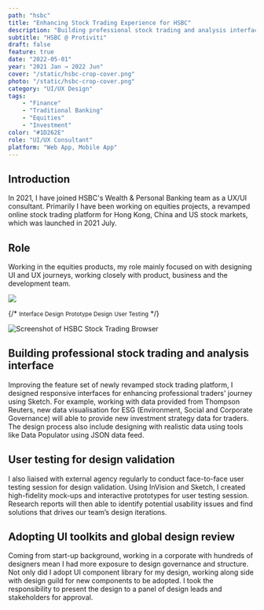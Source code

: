 ```yaml
---
path: "hsbc"
title: "Enhancing Stock Trading Experience for HSBC"
description: "Building professional stock trading and analysis interface"
subtitle: "HSBC @ Protiviti"
draft: false
feature: true
date: "2022-05-01"
year: "2021 Jan → 2022 Jun"
cover: "/static/hsbc-crop-cover.png"
photo: "/static/hsbc-crop-cover.png"
category: "UI/UX Design"
tags: 
    - "Finance"
    - "Traditional Banking"
    - "Equities"
    - "Investment"
color: "#1D262E"
role: "UI/UX Consultant"
platform: "Web App, Mobile App"
---
```


## Introduction
In 2021, I have joined HSBC's Wealth & Personal Banking team as a UX/UI consultant. 
Primarily I have been working on equities projects, a revamped online stock trading platform for Hong Kong, China and US stock markets, which was launched in 2021 July.

## Role

Working in the equities products, my role mainly focused on with designing UI and UX journeys, working closely with product, business and the development team. 

![](/static/HSBC-Role.svg)

{/* <GridBlock margin="0 auto" style="text-align: center; margin-top: 20px;">
  <Wrapper><small>Interface Design</small></Wrapper>
  <Wrapper><small>Prototype Design</small></Wrapper>
  <Wrapper><small>User Testing</small></Wrapper>
</GridBlock> */}


![Screenshot of HSBC Stock Trading Browser](/static/hsbc-crop-cover.png)

## Building professional stock trading and analysis interface

Improving the feature set of newly revamped stock trading platform, I designed responsive interfaces for enhancing professional traders' journey using Sketch. For example, working with data provided from Thompson Reuters, new data visualisation for ESG (Environment, Social and Corporate Governance) will able to provide new investment strategy data for traders. The design process also include designing with realistic data using tools like Data Populator using JSON data feed.

## User testing for design validation

I also liaised with external agency regularly to conduct face-to-face user testing session for design validation. Using InVision and Sketch, I created high-fidelity mock-ups and interactive prototypes for user testing session. Research reports will then able to identify potential usability issues and find solutions that drives our team’s design iterations.

## Adopting UI toolkits and global design review

Coming from start-up background, working in a corporate with hundreds of designers mean I had more exposure to design governance and structure. Not only did I adopt UI component library for my design, working along side with design guild for new components to be adopted. I took the responsibility to present the design to a panel of design leads and stakeholders for approval.
